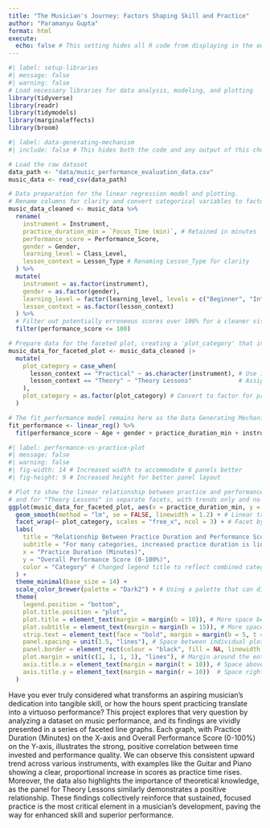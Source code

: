 ```yaml
---
title: "The Musician's Journey: Factors Shaping Skill and Practice"
author: "Paramanyu Gupta"
format: html
execute:
  echo: false # This setting hides all R code from displaying in the output by default
---
```


```r
#| label: setup-libraries
#| message: false
#| warning: false
# Load necessary libraries for data analysis, modeling, and plotting
library(tidyverse)
library(readr)
library(tidymodels)
library(marginaleffects)
library(broom)
```

```r
#| label: data-generating-mechanism
#| include: false # This hides both the code and any output of this chunk from the final document

# Load the raw dataset
data_path <- "data/music_performance_evaluation_data.csv"
music_data <- read_csv(data_path)

# Data preparation for the linear regression model and plotting.
# Rename columns for clarity and convert categorical variables to factors.
music_data_cleaned <- music_data %>%
  rename(
    instrument = Instrument,
    practice_duration_min = `Focus_Time (min)`, # Retained in minutes
    performance_score = Performance_Score,
    gender = Gender,
    learning_level = Class_Level,
    lesson_context = Lesson_Type # Renaming Lesson_Type for clarity
  ) %>%
  mutate(
    instrument = as.factor(instrument),
    gender = as.factor(gender),
    learning_level = factor(learning_level, levels = c("Beginner", "Intermediate", "Advanced"), ordered = TRUE),
    lesson_context = as.factor(lesson_context)
  ) %>%
  # Filter out potentially erroneous scores over 100% for a cleaner visualization
  filter(performance_score <= 100)

# Prepare data for the faceted plot, creating a 'plot_category' that includes instruments and Theory
music_data_for_faceted_plot <- music_data_cleaned |>
  mutate(
    plot_category = case_when(
      lesson_context == "Practical" ~ as.character(instrument), # Use instrument name for practical lessons
      lesson_context == "Theory" ~ "Theory Lessons"             # Assign "Theory Lessons" for theory lessons
    ),
    plot_category = as.factor(plot_category) # Convert to factor for proper faceting and coloring
  )

# The fit_performance model remains here as the Data Generating Mechanism
fit_performance <- linear_reg() %>%
  fit(performance_score ~ Age + gender + practice_duration_min + instrument, data = music_data_cleaned)
```

```r
#| label: performance-vs-practice-plot
#| message: false
#| warning: false
#| fig-width: 14 # Increased width to accommodate 6 panels better
#| fig-height: 9 # Increased height for better panel layout

# Plot to show the linear relationship between practice and performance for each instrument
# and for "Theory Lessons" in separate facets, with trends only and no individual data points.
ggplot(music_data_for_faceted_plot, aes(x = practice_duration_min, y = performance_score, color = plot_category)) +
  geom_smooth(method = "lm", se = FALSE, linewidth = 1.2) + # Linear trend line without confidence interval, no dots
  facet_wrap(~ plot_category, scales = "free_x", ncol = 3) + # Facet by the new plot_category
  labs(
    title = "Relationship Between Practice Duration and Performance Score",
    subtitle = "For many categories, increased practice duration is linked to improved performance, emphasizing the value of dedicated training in musical skill development.",
    x = "Practice Duration (Minutes)",
    y = "Overall Performance Score (0-100%)",
    color = "Category" # Changed legend title to reflect combined categories
  ) +
  theme_minimal(base_size = 14) +
  scale_color_brewer(palette = "Dark2") + # Using a palette that can distinguish 6 categories well
  theme(
    legend.position = "bottom",
    plot.title.position = "plot",
    plot.title = element_text(margin = margin(b = 10)), # More space below main title
    plot.subtitle = element_text(margin = margin(b = 15)), # More space below subtitle
    strip.text = element_text(face = "bold", margin = margin(b = 5, t = 5)), # Space around facet titles
    panel.spacing = unit(1.5, "lines"), # Space between individual plot panels
    panel.border = element_rect(colour = "black", fill = NA, linewidth = 0.5), # Added simple black borders to panels
    plot.margin = unit(c(1, 1, 1, 1), "lines"), # Margin around the entire plot area
    axis.title.x = element_text(margin = margin(t = 10)), # Space above x-axis title
    axis.title.y = element_text(margin = margin(r = 10))  # Space right of y-axis title
  )
```

Have you ever truly considered what transforms an aspiring musician's dedication into tangible skill, or how the hours spent practicing translate into a virtuoso performance? This project explores that very question by analyzing a dataset on music performance, and its findings are vividly presented in a series of faceted line graphs. Each graph, with Practice Duration (Minutes) on the X-axis and Overall Performance Score (0-100%) on the Y-axis, illustrates the strong, positive correlation between time invested and performance quality. We can observe this consistent upward trend across various instruments, with examples like the Guitar and Piano showing a clear, proportional increase in scores as practice time rises. Moreover, the data also highlights the importance of theoretical knowledge, as the panel for Theory Lessons similarly demonstrates a positive relationship. These findings collectively reinforce that sustained, focused practice is the most critical element in a musician's development, paving the way for enhanced skill and superior performance.